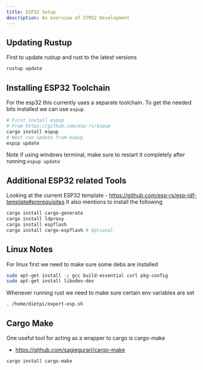 ```yaml
---
title: ESP32 Setup
description: An overview of STM32 Development
---
```


## Updating Rustup

First to update rustup and rust to the latest versions
```sh
rustup update
```

## Installing ESP32 Toolchain

For the esp32 this currently uses a separate toolchain.
To get the needed bits installed we can use `espup`
```sh
# First install espup
# From https://github.com/esp-rs/espup
cargo install espup
# Next run update from espup
espup update
```

Note if using windows terminal, make sure to restart it completely after running `espup update`

## Additional ESP32 related Tools

Looking at the current ESP32 template - https://github.com/esp-rs/esp-idf-template#prerequisites
It also mentions to install the following

```sh
cargo install cargo-generate
cargo install ldproxy
cargo install espflash
cargo install cargo-espflash # Optional
```

## Linux Notes

For linux first we need to make sure some debs are installed
```sh
sudo apt-get install -y gcc build-essential curl pkg-config
sudo apt-get install libudev-dev
```

Whenever running rust we need to make sure certain env variables are set
```sh
. /home/dietpi/export-esp.sh
```



## Cargo Make

One useful tool for acting as a wrapper to cargo is cargo-make

  * https://github.com/sagiegurari/cargo-make

```sh
cargo install cargo-make
```

